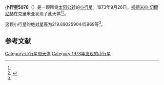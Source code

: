 {{Infobox planet
| bgcolour = #FFFFC0
| name = 5076 Lebedev-Kumach
| symbol = 
| image = 
| caption = 
| discovery = yes
| discovery_ref = 
| discoverer = [[柳德米拉·切爾尼赫|柳德米拉·切爾尼赫]]
| discovery_site = [[克里米亚|克里米亚]] 
| discovered = 1973年9月26日
| designations = yes
| mp_name = 
| named_after = 
| alt_names = 1973 SG4/ 1973 US3 / 1988 RS2
| mp_category = [[主带小行星|主带小行星]]
| orbit_ref = <ref name="a">[http://ssd.jpl.nasa.gov/sbdb.cgi?sstr=5076 5076 Lebedev-Kumach] {{Wayback|url=http://ssd.jpl.nasa.gov/sbdb.cgi?sstr=5076 |date=20140817124105 }}，小行星數據庫瀏覽器（JPL Small-Body Database Browser）－[[美国国家航空航天局|美国国家航空航天局]]喷气推进实验室</ref>
| epoch = 2456400.5 (2013年4月18日更新)
| aphelion = {{convert|2.982009114283812|AU|km|3|abbr=on|lk=out}}
| perihelion = {{convert|1.850156034650061|AU|km|3|abbr=on}}
| semimajor = {{convert|2.416082574466937|AU|km|3|abbr=on}}
| eccentricity = 0.234233112
| period = 1371.721945 [[日|日]]<br />3.76[[儒略年|儒略年]]
| avg_speed = 
| inclination = 9.479751161039905
| asc_node = 189.5345679030659
| mean_anomaly = 
| arg_peri = 219.8902590445969
| satellites = 
| physical_characteristics = yes
| dimensions = 
| mass = 
| density = 
| surface_grav = 
| escape_velocity = 
| sidereal_day = 
| axial_tilt = 
| pole_ecliptic_lat = 
| pole_ecliptic_lon = 
| albedo = 
| temperatures= 
| temp_name1 = 
| mean_temp_1 = 
| max_temp_1 = 
| temp_name2 = 
| max_temp_2 = 
| spectral_type = 
| abs_magnitude = 219.8902590445969
}}

'''小行星5076'''（{{lang-en|5076 Lebedev-Kumach}}）是一颗围绕[[太阳|太阳]][[公转|公转]]的[[小行星|小行星]]。1973年9月26日，[[柳德米拉·切爾尼赫|柳德米拉·切爾尼赫]]在克里米亚发现了此天体<ref name="a" /><ref>{{cite news|title=小行星列表|url=http://cfa-www.harvard.edu/iau/lists/NumberedMPs.txt|accessdate=2013-07-08|newspaper=哈佛大学|archive-date=2008-05-17|archive-url=https://web.archive.org/web/20080517010638/http://cfa-www.harvard.edu/iau/lists/NumberedMPs.txt|dead-url=no}}</ref>。

这颗小行星的[[绝对星等|绝对星等]]为219.8902590445969等<ref name="a" />。

==参考文献==
{{reflist}}
{{Minor Planet Number|[[小行星5075|小行星5075]]|[[小行星5077|小行星5077]]}}

{{小天体}}

[[Category:小行星带天体|Category:小行星带天体]]
[[Category:1973年发现的小行星|Category:1973年发现的小行星]]

{{asteroid-stub}}
